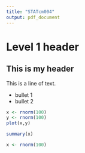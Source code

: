 ```yaml
---
title: "STATcm004"
output: pdf_document
---
```

# Level 1 header

## This is my header

This is a line of text.

- bullet 1
- bullet 2

```r
x <- rnorm(100)
y <- rnorm(100)
plot(x,y)
```

```r
summary(x)
```

```r
x <- rnorm(100)
```

